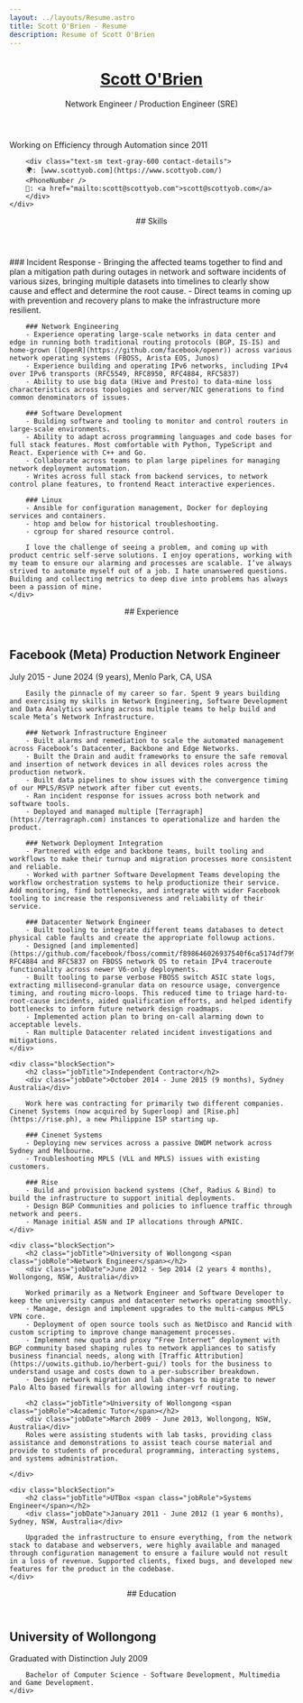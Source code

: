 ```yaml
---
layout: ../layouts/Resume.astro
title: Scott O'Brien - Resume
description: Resume of Scott O'Brien
---
```



<ResumeBlock>
    <header slot="header">
        <div><h1 class="text-3xl"><a href="/">Scott O'Brien</a></h1></div>
        <div class="font-bold text-orange-600">Network Engineer / Production Engineer (SRE)</div>
    </header>
    <div class="blockSection">
        <div class="font-bold">Working on Efficiency through Automation since 2011</div>
        <div class="text-sm pb-4"><Address /></div>

        <div class="text-sm text-gray-600 contact-details">
        🌍: [www.scottyob.com](https://www.scottyob.com/)
        <PhoneNumber />
        📧: <a href="mailto:scott@scottyob.com">scott@scottyob.com</a>
        </div>
    </div>
</ResumeBlock>

<ResumeBlock>
    <header slot="header">
        ## Skills
    </header>
    <div class="blockSection">
        ### Incident Response
        - Bringing the affected teams together to find and plan a mitigation path during outages in network and software incidents of various sizes, bringing multiple datasets into timelines to clearly show cause and effect and determine the root cause.
        - Direct teams in coming up with prevention and recovery plans to make the infrastructure more resilient.

        ### Network Engineering
        - Experience operating large-scale networks in data center and edge in running both traditional routing protocols (BGP, IS-IS) and home-grown ([OpenR](https://github.com/facebook/openr)) across various network operating systems (FBOSS, Arista EOS, Junos)
        - Experience building and operating IPv6 networks, including IPv4 over IPv6 transports (RFC5549, RFC8950, RFC4884, RFC5837)
        - Ability to use big data (Hive and Presto) to data-mine loss characteristics across topologies and server/NIC generations to find common denominators of issues.

        ### Software Development
        - Building software and tooling to monitor and control routers in large-scale environments.
        - Ability to adapt across programming languages and code bases for full stack features. Most comfortable with Python, TypeScript and React. Experience with C++ and Go.
        - Collaborate across teams to plan large pipelines for managing network deployment automation.
        - Writes across full stack from backend services, to network control plane features, to frontend React interactive experiences.

        ### Linux
        - Ansible for configuration management, Docker for deploying services and containers.
        - htop and below for historical troubleshooting.
        - cgroup for shared resource control.

        I love the challenge of seeing a problem, and coming up with product centric self-serve solutions. I enjoy operations, working with my team to ensure our alarming and processes are scalable. I’ve always strived to automate myself out of a job. I hate unanswered questions. Building and collecting metrics to deep dive into problems has always been a passion of mine.
    </div>

</ResumeBlock>

<ResumeBlock>
    <header slot="header">
        ## Experience
    </header>
    <div class="blockSection">
        <h2 class="jobTitle">Facebook (Meta) <span class="jobRole">Production Network Engineer</span></h2>
        <div class="jobDate">July 2015 - June 2024 (9 years), Menlo Park, CA, USA</div>

        Easily the pinnacle of my career so far. Spent 9 years building and exercising my skills in Network Engineering, Software Development and Data Analytics working across multiple teams to help build and scale Meta’s Network Infrastructure.

        ### Network Infrastructure Engineer
        - Built alarms and remediation to scale the automated management across Facebook’s Datacenter, Backbone and Edge Networks.
        - Built the Drain and audit frameworks to ensure the safe removal and insertion of network devices in all devices roles across the production network.
        - Built data pipelines to show issues with the convergence timing of our MPLS/RSVP network after fiber cut events.
        - Ran incident response for issues across both network and software tools.
        - Deployed and managed multiple [Terragraph](https://terragraph.com) instances to operationalize and harden the product.

        ### Network Deployment Integration
        - Partnered with edge and backbone teams, built tooling and workflows to make their turnup and migration processes more consistent and reliable.
        - Worked with partner Software Development Teams developing the workflow orchestration systems to help productionize their service. Add monitoring, find bottlenecks, and integrate with wider Facebook tooling to increase the responsiveness and reliability of their service.

        ### Datacenter Network Engineer
        - Built tooling to integrate different teams databases to detect physical cable faults and create the appropriate followup actions.
        - Designed [and implemented](https://github.com/facebook/fboss/commit/f898646026937540f6ca5174df7997e85e52e61a) RFC4884 and RFC5837 on FBOSS network OS to retain IPv4 traceroute functionality across newer V6-only deployments.
        - Built tooling to parse verbose FBOSS switch ASIC state logs, extracting millisecond-granular data on resource usage, convergence timing, and routing micro-loops. This reduced time to triage hard-to-root-cause incidents, aided qualification efforts, and helped identify bottlenecks to inform future network design roadmaps.
        - Implemented action plan to bring on-call alarming down to acceptable levels.
        - Ran multiple Datacenter related incident investigations and mitigations.
    </div>

    <div class="blockSection">
        <h2 class="jobTitle">Independent Contractor</h2>
        <div class="jobDate">October 2014 - June 2015 (9 months), Sydney Australia</div>

        Work here was contracting for primarily two different companies.  Cinenet Systems (now acquired by Superloop) and [Rise.ph](https://rise.ph), a new Philippine ISP starting up.

        ### Cinenet Systems
        - Deploying new services across a passive DWDM network across Sydney and Melbourne.
        - Troubleshooting MPLS (VLL and MPLS) issues with existing customers.

        ### Rise
        - Build and provision backend systems (Chef, Radius & Bind) to build the infrastructure to support initial deployments.
        - Design BGP Communities and policies to influence traffic through network and peers.
        - Manage initial ASN and IP allocations through APNIC.
    </div>

    <div class="blockSection">
        <h2 class="jobTitle">University of Wollongong <span class="jobRole">Network Engineer</span></h2>
        <div class="jobDate">June 2012 - Sep 2014 (2 years 4 months), Wollongong, NSW, Australia</div>

        Worked primarily as a Network Engineer and Software Developer to keep the university campus and datacenter networks operating smoothly.
        - Manage, design and implement upgrades to the multi-campus MPLS VPN core.
        - Deployment of open source tools such as NetDisco and Rancid with custom scripting to improve change management processes.
        - Implement new quota and proxy “Free Internet” deployment with BGP community based shaping rules to network appliances to satisfy business financial needs, along with [Traffic Attribution](https://uowits.github.io/herbert-gui/) tools for the business to understand usage and costs down to a per-subscriber breakdown.
        - Design network migration and lab changes to migrate to newer Palo Alto based firewalls for allowing inter-vrf routing.

        <h2 class="jobTitle">University of Wollongong <span class="jobRole">Academic Tutor</span></h2>
        <div class="jobDate">March 2009 - June 2013, Wollongong, NSW, Australia</div>
        Roles were assisting students with lab tasks, providing class assistance and demonstrations to assist teach course material and provide to students of procedural programming, interacting systems, and systems administration.

    </div>

    <div class="blockSection">
        <h2 class="jobTitle">UTBox <span class="jobRole">Systems Engineer</span></h2>
        <div class="jobDate">January 2011 - June 2012 (1 year 6 months), Sydney, NSW, Australia</div>

        Upgraded the infrastructure to ensure everything, from the network stack to database and webservers, were highly available and managed through configuration management to ensure a failure would not result in a loss of revenue. Supported clients, fixed bugs, and developed new features for the product in the codebase.
    </div>

</ResumeBlock>


<ResumeBlock>
    <header slot="header">
        ## Education
    </header>
    <div class="blockSection">
        <h2 class="jobTitle">University of Wollongong</h2>
        <div class="jobDate">Graduated with Distinction July 2009</div>

        Bachelor of Computer Science - Software Development, Multimedia and Game Development.
    </div>
</ResumeBlock>